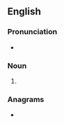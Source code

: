 ==English==

===Pronunciation===
* {{IPA|en|/ɪnˈfɑrkts/}}

===Noun===
{{head|en|noun form}}

# {{plural of|en|infarct}}

===Anagrams===
* {{anagrams|en|a=acfinrst|frantics|infracts|transfic}}